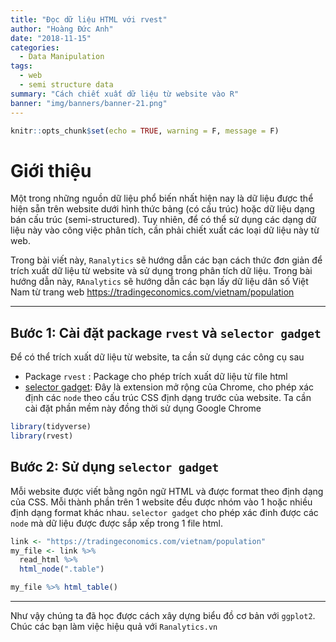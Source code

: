 ```yaml
---
title: "Đọc dữ liệu HTML với rvest"
author: "Hoàng Đức Anh"
date: "2018-11-15"
categories:
  - Data Manipulation
tags:
  - web
  - semi structure data
summary: "Cách chiết xuất dữ liệu từ website vào R"
banner: "img/banners/banner-21.png"
---
```


```r
knitr::opts_chunk$set(echo = TRUE, warning = F, message = F)
```

# Giới thiệu

Một trong những nguồn dữ liệu phổ biến nhất hiện nay là dữ liệu được thể hiện sẵn trên website dưới hình thức bảng (có cấu trúc) hoặc dữ liệu dạng bán cấu trúc (semi-structured). Tuy nhiên, để có thể sử dụng các dạng dữ liệu này vào công việc phân tích, cần phải chiết xuất các loại dữ liệu này từ web. 

Trong bài viết này, `Ranalytics` sẽ hướng dẫn các bạn cách thức đơn giản để trích xuất dữ liệu từ website và sử dụng trong phân tích dữ liệu. Trong bài hướng dẫn này, `RAnalytics` sẽ hướng dẫn các bạn lấy dữ liệu dân số Việt Nam từ trang web [https://tradingeconomics.com/vietnam/population](https://tradingeconomics.com/vietnam/population)

---

## Bước 1: Cài đặt package `rvest` và `selector gadget`

Để có thể trích xuất dữ liệu từ website, ta cần sử dụng các công cụ sau

- Package `rvest` : Package cho phép trích xuất dữ liệu từ file html
- [selector gadget](https://chrome.google.com/webstore/detail/selectorgadget/mhjhnkcfbdhnjickkkdbjoemdmbfginb): Đây là extension mở rộng của Chrome, cho phép xác định các `node` theo cấu trúc CSS định dạng trước của website. Ta cần cài đặt phần mềm này đồng thời sử dụng Google Chrome

```r
library(tidyverse)
library(rvest)
```


## Bước 2: Sử dụng `selector gadget`

Mỗi website được viết bằng ngôn ngữ HTML và được format theo định dạng của CSS. Mỗi thành phần trên 1 website đều được nhóm vào 1 hoặc nhiều định dạng format khác nhau. `selector gadget` cho phép xác đinh được các `node` mà dữ liệu được được sắp xếp trong 1 file html.



```r
link <- "https://tradingeconomics.com/vietnam/population"
my_file <- link %>% 
  read_html %>% 
  html_node(".table")

my_file %>% html_table()
```

---

Như vậy chúng ta đã học được cách xây dựng biểu đồ cơ bản với `ggplot2`. Chúc các bạn làm việc hiệu quả với `Ranalytics.vn`




